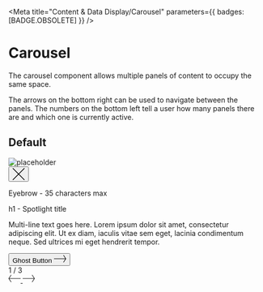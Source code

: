 
<Meta
  title="Content &amp; Data Display/Carousel"
  parameters={{ badges: [BADGE.OBSOLETE] }}
/>

# Carousel

The carousel component allows multiple panels of content to occupy the same space.

The arrows on the bottom right can be used to navigate between the panels. The numbers on the bottom left tell a user how many panels there are and which one is currently active.

## Default

<Canvas>
  <Story name="Default">
    <div class="made-c-carousel made-u-width-100">
      <img
        src="https://placehold.co/664x416"
        class="made-c-carousel__img made-u-width--md-50"
        alt="placeholder"
      />
      <div class="made-c-carousel__content made-u-width--md-50">
        <button type="button" class="made-c-button-close">
          <svg
            width="24"
            height="24"
            viewBox="0 0 24 24"
            class="made-c-button-close__icon"
            xmlns="http://www.w3.org/2000/svg"
          >
            <title>close</title>
            <path
              d="M22.938 0L24 1.062 13.061 12 24 22.938 22.938 24 12 13.061 1.062 24 0 22.938 10.938 12 0 1.062 1.062 0 12 10.938 22.938 0z"
              fill="currentColor"
              fill-rule="evenodd"
            />
          </svg>
        </button>
        <div class="made-c-carousel__text">
          <p class="made-u-eyebrow--01 made-u-margin-bottom-6-x">
            Eyebrow - 35 characters max
          </p>
          <p class="made-u-h1 made-u-margin-bottom-3-x">h1 - Spotlight title</p>
          <p class="made-u-body--large">
            Multi-line text goes here. Lorem ipsum dolor sit amet, consectetur
            adipiscing elit. Ut ex diam, iaculis vitae sem eget, lacinia
            condimentum neque. Sed ultrices mi eget hendrerit tempor.
          </p>
          <button type="button" class="made-c-button made-c-button--ghost">
            Ghost Button
            <svg
              class="made-c-button__icon--ghost"
              width="24"
              height="16"
              viewBox="0 0 24 16"
              xmlns="http://www.w3.org/2000/svg"
            >
              <title>arrow-forward</title>
              <path
                d="M19.024.42L24 7.999l-4.976 7.579-.708-.891L22.31 8.6H0v-1.09l22.387-.001-4.071-6.199.708-.891z"
                fill="var(--made-color-text-primary)"
                fill-rule="evenodd"
              />
            </svg>
          </button>
        </div>
        <div class="made-c-carousel__actions made-u-margin-top--md-8-x">
          <div class="made-c-carousel__step">1 / 3</div>
          <div class="made-c-carousel__buttons">
            <a href="#" class="made-c-carousel__button">
              <svg
                width="24"
                height="16"
                viewBox="0 0 24 16"
                xmlns="http://www.w3.org/2000/svg"
                class="made-c-carousel__nav-icon"
              >
                <title>arrow-backward</title>
                <path
                  d="M4.976.42L0 7.999l4.976 7.579.708-.891L1.69 8.6H24v-1.09L1.613 7.51l4.071-6.199L4.976.42z"
                  fill="currentColor"
                  fill-rule="evenodd"
                />
              </svg>
            </a>
            <a href="#" class="made-c-carousel__button">
              <svg
                width="24"
                height="16"
                viewBox="0 0 24 16"
                xmlns="http://www.w3.org/2000/svg"
                class="made-c-carousel__nav-icon"
              >
                <title>arrow-forward</title>
                <path
                  d="M19.024.42L24 7.999l-4.976 7.579-.708-.891L22.31 8.6H0v-1.09l22.387-.001-4.071-6.199.708-.891z"
                  fill="currentColor"
                  fill-rule="evenodd"
                />
              </svg>
            </a>
          </div>
        </div>
      </div>
    </div>
  </Story>
</Canvas>
